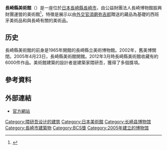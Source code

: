 '''長崎縣美術館'''（{{lang-ja|ながさきけんびじゅつかん}}）是一座位於[[日本|日本]][[長崎縣|長崎縣]][[長崎市|長崎市]]，由公益財團法人長崎博物館振興財團運營的美術館<ref>{{Cite web |url=http://www.nagasaki-museum.jp/about/facility/ |title=施設情報 |accessdate=2017-04-01 |archive-date=2017-05-07 |archive-url=https://web.archive.org/web/20170507055639/http://www.nagasaki-museum.jp/about/facility/ |dead-url=no }}</ref>，特徵是展示以由[[外交官|外交官]][[須磨弥吉郎|須磨弥吉郎]]贈送的藏品為基礎的西班牙美術品和與長崎有關的美術品。

==历史==
長崎縣美術館的前身是1965年開館的長崎縣立美術博物館。2002年，舊美博關閉。2005年4月23日，長崎縣美術館開館。2012年3月時長崎縣美術館收藏有約6000件作品。美術館建築的設計者是建築家隈研吾，獲得了多個獎項。

== 參考資料 ==
{{Reflist}}

== 外部連結 ==
*[https://web.archive.org/web/20150228054836/http://www.nagasaki-museum.jp/index.html 官方網站]

{{日本公立美术馆}}
{{Authority control}}
[[Category:隈研吾设计的建筑|Category:隈研吾设计的建筑]]
[[Category:日本美術館|Category:日本美術館]]
[[Category:长崎县博物馆|Category:长崎县博物馆]]
[[Category:長崎市建築物|Category:長崎市建築物]]
[[Category:BCS獎|Category:BCS獎]]
[[Category:2005年建立的博物馆|Category:2005年建立的博物馆]]